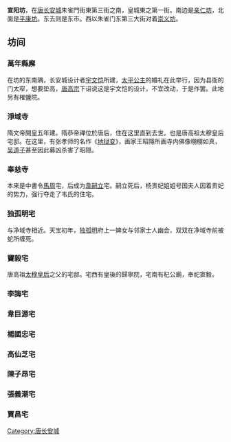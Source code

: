 {{unreferenced|time=2013-07-31T11:29:55+00:00}}
'''宣阳坊'''，在[[唐长安城|唐长安城]]朱雀門街東第三街之南，皇城東之第一街。南边是[[亲仁坊|亲仁坊]]，北面是[[平康坊|平康坊]]。东去则是东市。西以朱雀门东第三大街对着[[崇义坊|崇义坊]]。
== 坊间 ==
=== 萬年縣廨 ===
在坊的东南隅，长安城设计者[[宇文恺|宇文恺]]所建，[[太平公主|太平公主]]的婚礼在此举行，因为县衙的门太窄，想要垫高，[[唐高宗|唐高宗]]下诏说这是宇文恺的设计，不宜改动，于是作罢。此地另有榷鹽院。
=== 淨域寺 ===
隋文帝開皇五年建。隋恭帝禪位於唐后，住在这里直到去世。也是唐高祖太穆皇后宅邸。在这里，有张孝师的名作《[[地狱变|地狱变]]》，画家王昭隱所画寺内佛像栩栩如真，[[吴道子|吴道子]]甚至因此募凶杀害了昭隠。
=== 奉慈寺 ===
本来是中書令[[馬周|馬周]]宅，后成为[[韋嗣立|韋嗣立]]宅。嗣立死后，杨贵妃姐姐号国夫人因着贵妃的势力，强行夺走了韦氏的住宅。
=== 独孤明宅 ===
与净域寺相近。天宝初年，[[独孤明|独孤明]]府上一婢女与邻家士人幽会，双双在净域寺前被蛇所缠死。

=== 竇毅宅 ===
唐高祖[[太穆皇后|太穆皇后]]之父的宅邸。宅西有皇後的歸寧院，宅南有杞公廟，奉祀窦毅。

=== 李誨宅 ===
=== 韋巨源宅 ===
=== 楊國忠宅 ===
=== 高仙芝宅 ===
=== 陳子昂宅 ===
=== 張義潮宅 ===
=== 賈昌宅 ===

[[Category:唐长安城|Category:唐长安城]]